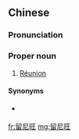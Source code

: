 ==Chinese==
{{zh-forms|gloss=-}}

===Pronunciation===
{{zh-pron
|m=Liúníwàng
|cat=pn
}}

===Proper noun===
{{zh-proper noun}}

# {{lb|zh|Taiwan}} [[Réunion]]

====Synonyms====
* {{qualifier|Mainland Chinese}} {{zh-l|留尼汪}}

[[fr:留尼旺]]
[[mg:留尼旺]]